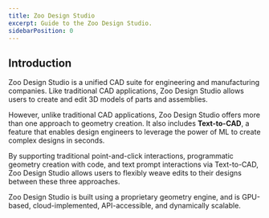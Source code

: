 ```yaml
---
title: Zoo Design Studio
excerpt: Guide to the Zoo Design Studio.
sidebarPosition: 0
---
```


## Introduction

Zoo Design Studio is a unified CAD suite for engineering and manufacturing companies.
Like traditional CAD applications, Zoo Design Studio allows users to create and edit 3D
models of parts and assemblies.

However, unlike traditional CAD applications, Zoo Design Studio offers more than one approach
to geometry creation. It also includes **Text-to-CAD**, a feature that enables design
engineers to leverage the power of ML to create complex designs in seconds.

By supporting traditional point-and-click interactions, programmatic
geometry creation with code, and text prompt interactions via Text-to-CAD, Zoo Design Studio
allows users to flexibly weave edits to their designs between these three approaches.

Zoo Design Studio is built using a proprietary geometry engine, and is GPU-based,
cloud-implemented, API-accessible, and dynamically scalable.
